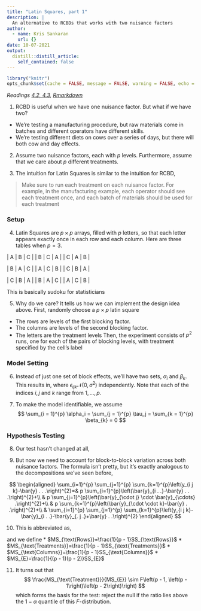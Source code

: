```yaml
---
title: "Latin Squares, part 1"
description: |
  An alternative to RCBDs that works with two nuisance factors
author:
  - name: Kris Sankaran
    url: {}
date: 10-07-2021
output:
  distill::distill_article:
    self_contained: false
---
```


```r
library("knitr")
opts_chunk$set(cache = FALSE, message = FALSE, warning = FALSE, echo = TRUE)
```

_Readings [4.2, 4.3](), [Rmarkdown]()_


1. RCBD is useful when we have one nuisance factor. But what if we have two?
  * We’re testing a manufacturing procedure, but raw materials come in batches and different operators have different skills.
  * We’re testing different diets on cows over a series of days, but there will both cow and day effects.

2. Assume two nuisance factors, each with $p$ levels. Furthermore, assume that
we care about $p$ different treatments.

3. The intuition for Latin Squares is similar to the intuition for RCBD,

> Make sure to run each treatment on each nuisance factor.
  For example, in the manufacturing example, each operator should see each
  treatment once, and each batch of materials should be used for each treatment

### Setup

4. Latin Squares are $p\times p$ arrays, filled with $p$ letters, so that each
letter appears exactly once in each row and each column. Here are three tables when $p = 3$.

  | A | B | C |
  | B | C | A |
  | C | A | B |
  
  | B | A | C |
  | A | C | B |
  | C | B | A |
  
  | C | B | A |
  | B | A | C |
  | A | C | B |
  
  This is basically sudoku for statisticians

5. Why do we care? It tells us how we can implement the design idea above.
First, randomly choose a $p\times p$ latin square
  * The rows are levels of the first blocking factor.
  * The columns are levels of the second blocking factor.
  * The letters are the treatment levels
  Then, the experiment consists of $p^2$ runs, one for each of the pairs of
  blocking levels, with treatment specified by the cell’s label

### Model Setting

6. Instead of just one set of block effects, we’ll have two sets, $\alpha_i$ and $\beta_k$. This results in,
\begin{align*}
y_{ijk} &= \mu + \alpha_i + \tau_j + \beta_k + \epsilon_{ijk}
\end{align*}
    where $\epsilon_{ijk} \mathcal{N}\left(0,\sigma^2\right)$ independently. Note that
  each of the indices $i, j$ and $k$ range from $1, \dots, p$.

7. To make the model identifiable, we assume 
$$
\sum_{i = 1}^{p} \alpha_i = \sum_{j = 1}^{p} \tau_j = \sum_{k = 1}^{p} \beta_{k} = 0
$$

### Hypothesis Testing

8. Our test hasn’t changed at all,
\begin{align*}
H_0 &: \tau_1 = \dots = \tau_a = 0 \\
H_{1} &: \tau_{i} \neq 0 \text{ for at least one } i
\end{align*}

9. But now we need to account for block-to-block variation across both nuisance factors. The formula isn’t pretty, but it’s exactly analogous to the decompositions we’ve seen before,

$$
\begin{aligned}
\sum_{i=1}^{p} \sum_{j=1}^{p} \sum_{k=1}^{p}\left(y_{i j k}-\bar{y} . . .\right)^{2}=& p \sum_{i=1}^{p}\left(\bar{y}_{i . .}-\bar{y} . . .\right)^{2}+\\
& p \sum_{j=1}^{p}\left(\bar{y}_{\cdot j} \cdot \bar{y}_{\cdots} .\right)^{2}+\\
& p \sum_{k=1}^{p}\left(\bar{y}_{\cdot \cdot k}-\bar{y} . .\right)^{2}+\\
& \sum_{i=1}^{p} \sum_{j=1}^{p} \sum_{k=1}^{p}\left(y_{i j k}-\bar{y}_{i . .}-\bar{y}_{. j .}+\bar{y} . .\right)^{2}
\end{aligned}
$$

10. This is abbreviated as,

\begin{align*}
SS_{\text{Total}} = &SS_{\text{Rows}} + \\
&SS_{\text{Columns}} +\\
&SS_{\text{Treatments}} + \\
&SS_{E}
\end{align*}
and we define
* $MS_{\text{Rows}}=\frac{1}{p - 1}SS_{\text{Rows}}$
* $MS_{\text{Treatments}}=\frac{1}{p - 1}SS_{\text{Treatments}}$
* $MS_{\text{Columns}}=\frac{1}{p - 1}SS_{\text{Columns}}$
* $MS_{E}=\frac{1}{(p - 1)(p - 2)}SS_{E}$

11. It turns out that
$$
\frac{MS_{\text{Treatment}}}{MS_{E}} \sim F\left(p - 1, \left(p - 1\right)\left(p - 2\right)\right)
$$
  which forms the basis for the test: reject the null if the ratio lies above the
$1 -  \alpha$ quantile of this $F$-distribution.
